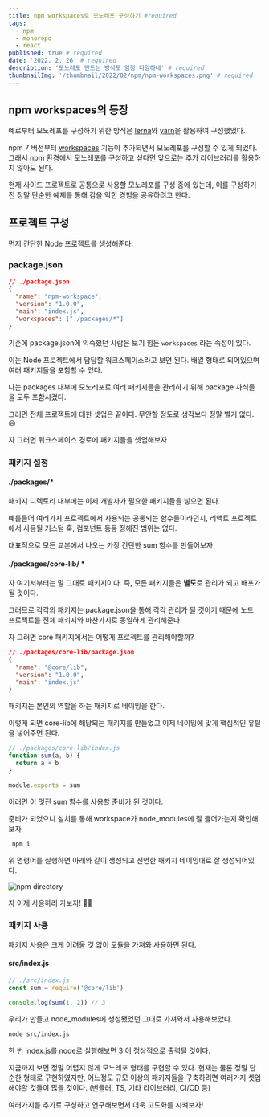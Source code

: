 ```yaml
---
title: npm workspaces로 모노레포 구성하기 #required
tags:
  - npm
  - monorepo
  - react
published: true # required
date: '2022. 2. 26' # required
description: '모노레포 만드는 방식도 엄청 다양하네' # required
thumbnailImg: '/thumbnail/2022/02/npm/npm-workspaces.png' # required
---
```


## npm workspaces의 등장

예로부터 모노레포를 구성하기 위한 방식은 [lerna](https://lerna.js.org/)와 [yarn](https://yarnpkg.com/)을 활용하여 구성했었다.

npm 7 버전부터 [workspaces](https://docs.npmjs.com/cli/v8/using-npm/workspaces) 기능이 추가되면서 모노레포를 구성할 수 있게 되었다.
그래서 npm 환경에서 모노레포를 구성하고 싶다면 앞으로는 추가 라이브러리를 활용하지 않아도 된다.

현재 사이드 프로젝트로 공통으로 사용할 모노레포를 구성 중에 있는데, 이를 구성하기 전 정말 단순한 예제를 통해 감을 익힌 경험을 공유하려고 한다.

## 프로젝트 구성

먼저 간단한 Node 프로젝트를 생성해준다.

### package.json

```json
// ./package.json
{
  "name": "npm-workspace",
  "version": "1.0.0",
  "main": "index.js",
  "workspaces": ["./packages/*"]
}
```

기존에 package.json에 익숙했던 사람은 보기 힘든 `workspaces` 라는 속성이 있다.

이는 Node 프로젝트에서 담당할 워크스페이스라고 보면 된다. 배열 형태로 되어있으며 여러 패키지들을 포함할 수 있다.

나는 packages 내부에 모노레포로 여러 패키지들을 관리하기 위해 package 자식들을 모두 포함시켰다.

그러면 전체 프로젝트에 대한 셋업은 끝이다. 무안할 정도로 생각보다 정말 별거 없다. 😅

자 그러면 워크스페이스 경로에 패키지들을 셋업해보자

### 패키지 설정

#### ./packages/\*

패키지 디렉토리 내부에는 이제 개발자가 필요한 패키지들을 넣으면 된다.

예를들어 여러가지 프로젝트에서 사용되는 공통되는 함수들이라던지, 리액트 프로젝트에서 사용될 커스텀 훅, 컴포넌트 등등 정해진 범위는 없다.

대표적으로 모든 교본에서 나오는 가장 간단한 sum 함수를 만들어보자

#### ./packages/core-lib/ \*

자 여기서부터는 말 그대로 패키지이다. 즉, 모든 패키지들은 **별도**로 관리가 되고 배포가 될 것이다.

그러므로 각각의 패키지는 package.json을 통해 각각 관리가 될 것이기 때문에 노드 프로젝트를 전체 패키지와 마찬가지로 동일하게 관리해준다.

자 그러면 core 패키지에서는 어떻게 프로젝트를 관리해야할까?

```json
// ./packages/core-lib/package.json
{
  "name": "@core/lib",
  "version": "1.0.0",
  "main": "index.js"
}
```

패키지는 본인의 역할을 하는 패키지로 네이밍을 한다.

이렇게 되면 core-lib에 해당되는 패키지를 만들었고 이제 네이밍에 맞게 핵심적인 유틸을 넣어주면 된다.

```javascript
// ./packages/core-lib/index.js
function sum(a, b) {
  return a + b
}

module.exports = sum
```

이러면 이 멋진 sum 함수를 사용할 준비가 된 것이다.

준비가 되었으니 설치를 통해 workspace가 node_modules에 잘 들어가는지 확인해보자

```bash
 npm i
```

위 명령어를 실행하면 아래와 같이 생성되고 선언한 패키지 네이밍대로 잘 생성되어있다.

<img src="/images/2022/02/npm/package-npm.png" alt="npm directory" />

자 이제 사용하러 가보자! 🏃‍♂️

### 패키지 사용

패키지 사용은 크게 어려울 것 없이 모듈을 가져와 사용하면 된다.

#### src/index.js

```javascript
// ./src/index.js
const sum = require('@core/lib')

console.log(sum(1, 2)) // 3
```

우리가 만들고 node_modules에 생성됐었던 그대로 가져와서 사용해보았다.

```bash
node src/index.js
```

한 번 index.js를 node로 실행해보면 3 이 정상적으로 출력될 것이다.

지금까지 보면 정말 어렵지 않게 모노레포 형태를 구현할 수 있다. 현재는 물론 정말 단순한 형태로 구현하였지만, 어느정도 규모 이상의 패키지들을 구축하려면 여러가지 셋업해야할 것들이 많을 것이다. (번들러, TS, 기타 라이브러리, CI/CD 등)

여러가지를 추가로 구성하고 연구해보면서 더욱 고도화를 시켜보자!
